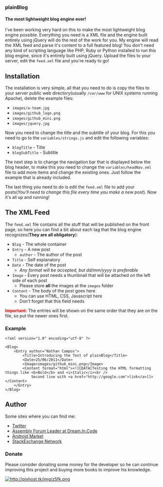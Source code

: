 === plainBlog ===
==== The most lightweight blog engine ever! ====

I've been working very hard on this to make the most lightweight blog engine possible. Everything you need is a XML file and the engine built entirely using jQuery will do the rest of the work for you. My engine will read the XML feed and parse it's content to a full featured blog! You don't need any kind of scripting language like PHP, Ruby or Python installed to run this blog engine, since it's entirely built using jQuery. Upload the files to your server, edit the <code>feed.xml</code> file and you're ready to go!

== Installation ==

The installation is very simple, all that you need to do is copy the files to your server public web directory(usually <code>/var/www</code> for UNIX systems running Apache), delete the example files:

* <code>images/a-team.jpg</code>
* <code>images/github_logo.png</code>
* <code>images/github_mini.png</code>
* <code>images/jquery.jpg</code>

Now you need to change the title and the subtitle of your blog. For this you need to go to the <code>variables/strings.js</code> and edit the following variables:

* <code>blogTitle</code> - Title
* <code>blogSubTitle</code> - Subtitle

The next step is to change the navigation bar that is displayed below the blog header, to make this you need to change the <code>variables/headNav.xml</code> file to add more items and change the existing ones. Just follow the example that is already included.

The last thing you need to do is edit the <code>feed.xml</code> file to add your posts(''You'll need to change this file every time you make a new post''). Now it's all up and running!

== The XML Feed ==

The <code>feed.xml</code> file contains all the stuff that will be published on the front page, so here you can find a bit about each tag that the blog engine recognizes('''They are all obligatory'''):

* <code>Blog</code> - The whole container
* <code>Entry</code> - A new post
** <code>author</code> - The author of the post
* <code>Title</code> - Self explanatory
* <code>Date</code> - The date of the post
** ''Any format will be accepted, but dd/mm/yyyy is preferable''
* <code>Image</code> - Every post needs a thumbnail that will be attached on the left side of each post
** Please store '''all''' the images at the <code>images</code> folder
* <code>Content</code> - The body of the post goes here
** You can use HTML, CSS, Javascript here
** Don't forget that this field needs <code><![CDATA[]]></code>

<span style="color:#ff0000">'''Important:'''</span> The entries will be shown on the same order that they are on the file, so put the newer ones first.

=== Example ===

<pre lang='xml'><?xml version="1.0" encoding="utf-8" ?>

<Blog>
	<Entry author="Nathan Campos">
		<Title>Introducing the Test of plainBlog</Title>
		<Date>25/06/2011</Date>
		<Image>images/github_mini.png</Image>
		<Content format="html"><![CDATA[Testing the HTML formatting things like <b>Bold</b> and <i>Italic</i><br />
			Second line with <a href="http://google.com">link</a>]]></Content>
	</Entry>
</Blog></pre>

== Author ==

Some sites where you can find me:

* [http://twitter.com/nathanpc Twitter]
* [http://www.dreamincode.net/forums/user/257075-nathanpc/ Assembly Forum Leader at Dream.In.Code]
* [https://market.android.com/developer?pub=Nathan+Campos Android Market]
* [http://careers.stackoverflow.com/nathanpc StackExchange Network]

=== Donate ===

Please consider donating some money for the developer so he can continue improving this project and buying more books to improve his knowledge.

<a href="https://www.paypal.com/cgi-bin/webscr?cmd=_donations&business=eeepc904%40gmail%2ecom&lc=US&item_name=plainBlog%20Developer%20Support%20%2d%20Thanks%20very%20much%21%20%3a%29&no_note=0&currency_code=USD&bn=PP%2dDonationsBF%3abtn_donateCC_LG%2egif%3aNonHostedGuest ">[[File:http://pixhost.tk/img/z5fk.png]]</a>